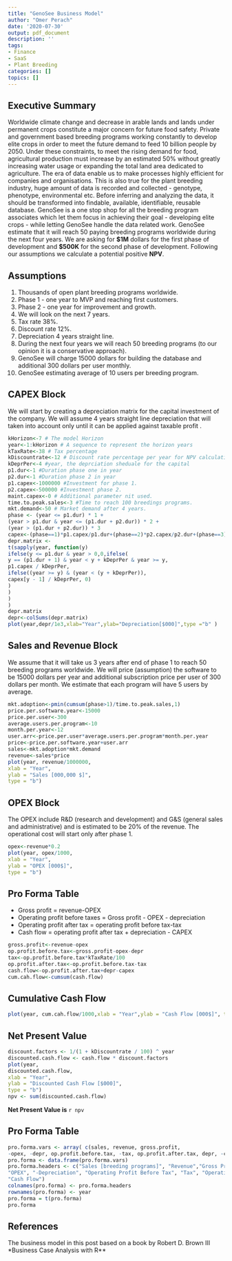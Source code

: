```yaml
---
title: "GenoSee Business Model"
author: "Omer Perach"
date: '2020-07-30'
output: pdf_document
description: ''
tags:
- Finance
- SaaS
- Plant Breeding
categories: []
topics: []
---
```


## Executive Summary
Worldwide climate change and decrease in arable lands and lands under permanent crops constitute a major
concern for future food safety. Private and government based breeding programs working constantly to develop
elite crops in order to meet the future demand to feed 10 billion people by 2050. Under these constraints, to meet the rising demand for food, agricultural production must increase by an estimated 50% without greatly increasing water usage or expanding the total land area dedicated to agriculture.
The era of data enable us to make processes highly efficient for companies and organisations. This is also true for the plant breeding industry, huge amount of data is recorded and collected - genotype, phenotype, environmental etc. Before inferring and analyzing the data, it should be transformed into findable, available, identifiable, reusable database. 
GenoSee is a one stop shop for all the breeding program associates which let them focus in achieving their goal - developing elite crops  - while letting GenoSee handle the data related work. 
GenoSee estimate that it will reach 50 paying breeding programs worldwide during the next four years. We are asking for **$1M** dollars for the first phase of development and **$500K** for the second phase of development. 
Following our assumptions we calculate a potential positive **NPV**.

## Assumptions

1. Thousands of open plant breeding programs worldwide.
2. Phase 1 - one year to MVP and reaching first customers.
3. Phase 2 - one year for improvement and growth.
4. We will look on the next 7 years.
5. Tax rate 38%.
6. Discount rate 12%.
7. Depreciation 4 years straight line.
8. During the next four years we will reach 50 breeding programs (to our opinion it is a conservative approach).
9. GenoSee will charge 15000 dollars for building the database and additional 300 dollars per user monthly.
10. GenoSee estimating average of 10 users per breeding program. 

## CAPEX Block
We will start by creating a depreciation matrix for the capital investment of the company. We will assume 4
years straight line depreciation that will taken into account only until it can be applied against taxable profit .

```r
kHorizon<-7 # The model Horizon
year<-1:kHorizon # A sequence to represent the horizon years
kTaxRate<-38 # Tax percentage
kDiscountrate<-12 # Discount rate percentage per year for NPV calculations.
kDeprPer<-4 #year, the deprciation sheduale for the capital
p1.dur<-1 #Duration phase one in year
p2.dur<-1 #Duration phase 2 in year
p1.capex<-1000000 #Investment for phase 1.
p2.capex<-500000 #Investment phase 2.
maint.capex<-0 # Additional parameter nit used.
time.to.peak.sales<-3 #Time to reach 100 breedings programs.
mkt.demand<-50 # Market demand after 4 years.
phase <- (year <= p1.dur) * 1 +
(year > p1.dur & year <= (p1.dur + p2.dur)) * 2 +
(year > (p1.dur + p2.dur)) * 3
capex<-(phase==1)*p1.capex/p1.dur+(phase==2)*p2.capex/p2.dur+(phase==3)*maint.capex
depr.matrix <-
t(sapply(year, function(y)
ifelse(y <= p1.dur & year > 0,0,ifelse(
y == (p1.dur + 1) & year < y + kDeprPer & year >= y,
p1.capex / kDeprPer,
ifelse((year >= y) & (year < (y + kDeprPer)),
capex[y - 1] / kDeprPer, 0)
)
)
)
)
depr.matrix
depr<-colSums(depr.matrix)
plot(year,depr/1e3,xlab="Year",ylab="Depreciation[$000]",type ="b" )
```

## Sales and Revenue Block

We assume that it will take us 3 years after end of phase 1 to reach 50 breeding programs worldwide. We
will price (assumption) the software to be 15000 dollars per year and additional subscription price per user of
300 dollars per month. We estimate that each program will have 5 users by average.

```r
mkt.adoption<-pmin(cumsum(phase>1)/time.to.peak.sales,1)
price.per.software.year<-15000
price.per.user<-300
average.users.per.program<-10
month.per.year<-12
user.arr<-price.per.user*average.users.per.program*month.per.year
price<-price.per.software.year+user.arr
sales<-mkt.adoption*mkt.demand
revenue<-sales*price
plot(year, revenue/1000000,
xlab = "Year",
ylab = "Sales [000,000 $]",
type = "b")
```

## OPEX Block
The OPEX include R&D (research and development) and G&S (general sales and administrative) and is estimated to be 20% of the revenue. The operational cost will start only after phase 1.
```r
opex<-revenue*0.2
plot(year, opex/1000,
xlab = "Year",
ylab = "OPEX [000$]",
type = "b")
```

## Pro Forma Table
+ Gross profit = revenue-OPEX
+ Operating profit before taxes = Gross profit - OPEX - depreciation
+ Operating profit after tax = operating profit before tax-tax
+ Cash flow = operating profit after tax + depreciation - CAPEX

```r
gross.profit<-revenue-opex
op.profit.before.tax<-gross.profit-opex-depr
tax<-op.profit.before.tax*kTaxRate/100
op.profit.after.tax<-op.profit.before.tax-tax
cash.flow<-op.profit.after.tax+depr-capex
cum.cah.flow<-cumsum(cash.flow)
```

## Cumulative Cash Flow
```r
plot(year, cum.cah.flow/1000,xlab = "Year",ylab = "Cash Flow [000$]", type = "b")
```

## Net Present Value
```r
discount.factors <- 1/(1 + kDiscountrate / 100) ^ year
discounted.cash.flow <- cash.flow * discount.factors
plot(year,
discounted.cash.flow,
xlab = "Year",
ylab = "Discounted Cash Flow [$000]",
type = "b")
npv <- sum(discounted.cash.flow)
```

**Net Present Value is** `r npv`

## Pro Forma Table

```r
pro.forma.vars <- array( c(sales, revenue, gross.profit,
-opex, -depr, op.profit.before.tax, -tax, op.profit.after.tax, depr, -capex, cash.flow ), dim = c(kHorizon, 11))
pro.forma <- data.frame(pro.forma.vars)
pro.forma.headers <- c("Sales [breeding programs]", "Revenue","Gross Profit",
"OPEX", "-Depreciation", "Operating Profit Before Tax", "Tax", "Operating Profit After Tax", "+Depreciation", "CAPEX",
"Cash Flow")
colnames(pro.forma) <- pro.forma.headers
rownames(pro.forma) <- year
pro.forma = t(pro.forma)
pro.forma
```

## References
The business model in this post based on a book by Robert D. Brown III *Business Case Analysis with R**